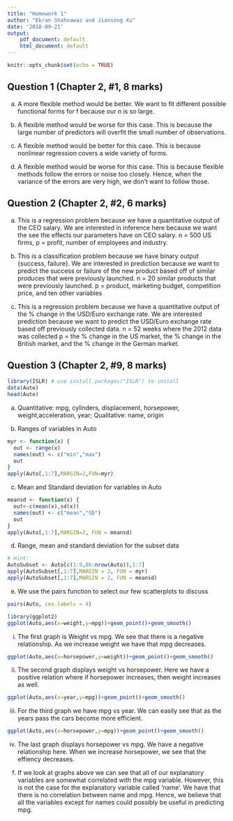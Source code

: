 ```yaml
---
title: "Homework 1"
author: "Ekran Shahnawaz and Jiansong Xu"
date: '2018-09-21'
output:
    pdf_document: default
    html_document: default
---
```


```r
knitr::opts_chunk$set(echo = TRUE)
```

## Question 1 (Chapter 2, #1, 8 marks)

(a) A more flexible method would be better. We want to fit different possible functional forms for f because our n is so large.

(b) A flexible method would be worse for this case. This is because the large number of predictors will overfit the small number of observations.

(c) A flexible method would be better for this case. This is because nonlinear regression covers a wide variety of forms. 

(d) A flexible method would be worse for this case. This is because flexible methods follow the errors or noise too closely. Hence, when the variance of the errors are very high, we don't want to follow those.


## Question 2 (Chapter 2, #2, 6 marks)

(a) This is a regression problem because we have a quantitative output of the CEO salary. We are interested in inference here because we want the see the effects our parameters have on CEO salary.
n = 500 US firms, p = profit, number of employees and industry.

(b) This is a classification problem because we have binary output {success, failure}. We are interested in prediction because we want to predict the success or failure of the new product based off of similar produces that were previously launched.
n = 20 similar products that were previously launched.
p = product, marketing budget, competition price,
and ten other variables

(c) This is a regression problem because we have a quantitative output of the % change in the USD/Euro exchange rate. We are interested prediction because we want to predict the USD/Euro exchange rate based off previously collected data.
n = 52 weeks where the 2012 data was collected
p = the % change in the US market, the % change in the British market, and the % change in the German market.

## Question 3 (Chapter 2, #9, 8 marks)

```r
library(ISLR) # use install.packages("ISLR") to install
data(Auto)
head(Auto)
```

(a) Quantitative: mpg, cylinders, displacement, horsepower, weight,acceleration, year; Qualitative: name, origin

(b) Ranges of variables in Auto

```r
myr <- function(x) {
  out <- range(x)
  names(out) <- c("min","max")
  out
}
apply(Auto[,1:7],MARGIN=2,FUN=myr)
```

(c) Mean and Standard deviation for variables in Auto

```r
meansd <- function(x) {
  out<-c(mean(x),sd(x))
  names(out) <- c("mean","SD")
  out
}
apply(Auto[,1:7],MARGIN=2, FUN = meansd)
```

(d) Range, mean and standard deviation for the subset data

```r
# Hint:
AutoSubset <- Auto[c(1:9,86:nrow(Auto)),1:7]
apply(AutoSubset[,1:7],MARGIN = 2, FUN = myr)
apply(AutoSubset[,1:7],MARGIN = 2, FUN = meansd)
```

(e) We use the pairs function to select our few scatterplots to discuss

```r
pairs(Auto, cex.labels = 4)
```

```r
library(ggplot2)
ggplot(Auto,aes(x=weight,y=mpg))+geom_point()+geom_smooth()
```

i) The first graph is Weight vs mpg. We see that there is a negative relationship. As we increase weight we have that mpg decreases.

```r
ggplot(Auto,aes(x=horsepower,y=weight))+geom_point()+geom_smooth()
```

ii) The second graph displays weight vs horsepower. Here we have a positive relation where if horsepower increases, then weight increases as well.

```r
ggplot(Auto,aes(x=year,y=mpg))+geom_point()+geom_smooth()
```

iii) For the third graph we have mpg vs year. We can  easily see that as the years pass the cars become more efficient.

```r
ggplot(Auto,aes(x=horsepower,y=mpg))+geom_point()+geom_smooth()
```

iv) The last graph displays horsepower vs mpg. We have a negative relationship here. When we increase horsepower, we see that the effiency decreases.

(f) If we look at graphs above we can see that all of our explanatory variables are somewhat correlated with the mpg variable. However, this is not the case for the explanatory variable called 'name'. We have that there is no correlation between name and mpg. Hence, we believe that all the variables except for names could possibly be useful in predicting mpg.
